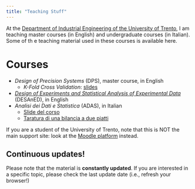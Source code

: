 ```yaml
---
title: "Teaching Stuff"
---
```


At the [Department of Industrial Engineering of the University of Trento](https://dii.unitn.it), I am teaching master courses (in English) and undergraduate courses (in Italian). Some of th
e teaching material used in these courses is available here.

# Courses

- *Design of Precision Systems* (DPS), master course, in English
  - *K-Fold Cross Validation*: [slides](slides/ADAS/kfold){target="_blank"}
- *[Design of Experiments and Statistical Analysis of Experimental Data](slides/DESANED/TOC.html)* (DESAnED), in English
- *Analisi dei Dati e Statistica* (ADAS), in Italian
  - [Slide del corso](slides/ADAS/TOC){target="_blank"}
  - [Taratura di una bilancia a due piatti](slides/ADAS/bilancia){target="_blank"}
  

:::callout-note
If you are a student of the University of Trento, note that this is NOT the main support site: look at the [Moodle platform](https://didatticaonline.unitn.it/dol/) instead.
:::

:::callout-important
## Continuous updates!

Please note that the material is **constantly updated**. If you are interested in a specific topic, please check the last update date (i.e., refresh your browser!)
:::


